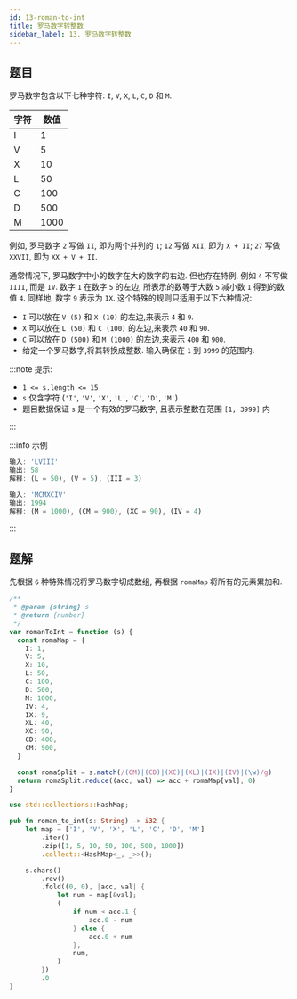 ```yaml
---
id: 13-roman-to-int
title: 罗马数字转整数
sidebar_label: 13. 罗马数字转整数
---
```


## 题目

罗马数字包含以下七种字符: `I`, `V`, `X`, `L`, `C`, `D` 和 `M`.

| 字符 | 数值 |
| ---- | ---- |
| I    | 1    |
| V    | 5    |
| X    | 10   |
| L    | 50   |
| C    | 100  |
| D    | 500  |
| M    | 1000 |

例如, 罗马数字 `2` 写做 `II`, 即为两个并列的 `1`; `12` 写做 `XII`, 即为 `X + II`; `27` 写做 `XXVII`, 即为 `XX + V + II`.

通常情况下, 罗马数字中小的数字在大的数字的右边. 但也存在特例, 例如 `4` 不写做 `IIII`, 而是 `IV`. 数字 `1` 在数字 `5` 的左边, 所表示的数等于大数 `5` 减小数 `1` 得到的数值 `4`. 同样地, 数字 `9` 表示为 `IX`. 这个特殊的规则只适用于以下六种情况:

- `I` 可以放在 `V (5)` 和 `X (10)` 的左边,来表示 `4` 和 `9`.
- `X` 可以放在 `L (50)` 和 `C (100)` 的左边,来表示 `40` 和 `90`.
- `C` 可以放在 `D (500)` 和 `M (1000)` 的左边,来表示 `400` 和 `900`.
- 给定一个罗马数字,将其转换成整数. 输入确保在 `1` 到 `3999` 的范围内.

:::note 提示:

- `1 <= s.length <= 15`
- `s` 仅含字符 (`'I'`, `'V'`, `'X'`, `'L'`, `'C'`, `'D'`, `'M'`)
- 题目数据保证 `s` 是一个有效的罗马数字, 且表示整数在范围 `[1, 3999]` 内

:::

:::info 示例

```ts
输入: 'LVIII'
输出: 58
解释: (L = 50), (V = 5), (III = 3)
```

```ts
输入: 'MCMXCIV'
输出: 1994
解释: (M = 1000), (CM = 900), (XC = 90), (IV = 4)
```

:::

## 题解


<Tabs>
  <TabItem value="JavaScript" label="JavaScript" default>

先根据 `6` 种特殊情况将罗马数字切成数组, 再根据 `romaMap` 将所有的元素累加和.

```ts
/**
 * @param {string} s
 * @return {number}
 */
var romanToInt = function (s) {
  const romaMap = {
    I: 1,
    V: 5,
    X: 10,
    L: 50,
    C: 100,
    D: 500,
    M: 1000,
    IV: 4,
    IX: 9,
    XL: 40,
    XC: 90,
    CD: 400,
    CM: 900,
  }

  const romaSplit = s.match(/(CM)|(CD)|(XC)|(XL)|(IX)|(IV)|(\w)/g)
  return romaSplit.reduce((acc, val) => acc + romaMap[val], 0)
}
```

</TabItem>
<TabItem value="Rust" label="Rust">

```rust
use std::collections::HashMap;

pub fn roman_to_int(s: String) -> i32 {
    let map = ['I', 'V', 'X', 'L', 'C', 'D', 'M']
        .iter()
        .zip([1, 5, 10, 50, 100, 500, 1000])
        .collect::<HashMap<_, _>>();

    s.chars()
        .rev()
        .fold((0, 0), |acc, val| {
            let num = map[&val];
            (
                if num < acc.1 {
                    acc.0 - num
                } else {
                    acc.0 + num
                },
                num,
            )
        })
        .0
}

```

</TabItem>
</Tabs>
